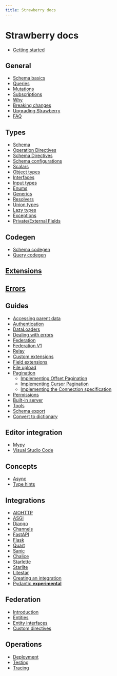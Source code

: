 ```yaml
---
title: Strawberry docs
---
```


# Strawberry docs

- [Getting started](./index.md)

## General

- [Schema basics](./general/schema-basics.md)
- [Queries](./general/queries.md)
- [Mutations](./general/mutations.md)
- [Subscriptions](./general/subscriptions.md)
- [Why](./general/why.md)
- [Breaking changes](./breaking-changes.md)
- [Upgrading Strawberry](./general/upgrades.md)
- [FAQ](./faq.md)

## Types

- [Schema](./types/schema.md)
- [Operation Directives](./types/operation-directives.md)
- [Schema Directives](./types/schema-directives.md)
- [Schema configurations](./types/schema-configurations.md)
- [Scalars](./types/scalars.md)
- [Object types](./types/object-types.md)
- [Interfaces](./types/interfaces.md)
- [Input types](./types/input-types.md)
- [Enums](./types/enums.md)
- [Generics](./types/generics.md)
- [Resolvers](./types/resolvers.md)
- [Union types](./types/union.md)
- [Lazy types](./types/lazy.md)
- [Exceptions](./types/exceptions.md)
- [Private/External Fields](./types/private.md)

## Codegen

- [Schema codegen](./codegen/schema-codegen.md)
- [Query codegen](./codegen/query-codegen.md)

## [Extensions](./extensions)

## [Errors](./errors/)

## Guides

- [Accessing parent data](./guides/accessing-parent-data.md)
- [Authentication](./guides/authentication.md)
- [DataLoaders](./guides/dataloaders.md)
- [Dealing with errors](./guides/errors.md)
- [Federation](./guides/federation.md)
- [Federation V1](./guides/federation-v1.md)
- [Relay](./guides/relay.md)
- [Custom extensions](./guides/custom-extensions.md)
- [Field extensions](./guides/field-extensions.md)
- [File upload](./guides/file-upload.md)
- [Pagination](./guides/pagination/overview.md)
  - [Implementing Offset Pagination](./guides/pagination/offset-based.md)
  - [Implementing Cursor Pagination](./guides/pagination/cursor-based.md)
  - [Implementing the Connection specification](./guides/pagination/connections.md)
- [Permissions](./guides/permissions.md)
- [Built-in server](./guides/server.md)
- [Tools](./guides/tools.md)
- [Schema export](./guides/schema-export.md)
- [Convert to dictionary](./guides/convert-to-dictionary.md)

## Editor integration

- [Mypy](./editors/mypy.md)
- [Visual Studio Code](./editors/vscode.md)

## Concepts

- [Async](./concepts/async.md)
- [Type hints](./concepts/typings.md)

## Integrations

- [AIOHTTP](./integrations/aiohttp.md)
- [ASGI](./integrations/asgi.md)
- [Django](./integrations/django.md)
- [Channels](./integrations/channels.md)
- [FastAPI](./integrations/fastapi.md)
- [Flask](./integrations/flask.md)
- [Quart](./integrations/quart.md)
- [Sanic](./integrations/sanic.md)
- [Chalice](./integrations/chalice.md)
- [Starlette](./integrations/starlette.md)
- [Starlite](./integrations/starlite.md)
- [Litestar](./integrations/litestar.md)
- [Creating an integration](./integrations/creating-an-integration.md)
- [Pydantic **experimental**](./integrations/pydantic.md)

## Federation

- [Introduction](./federation/introduction.md)
- [Entities](./federation/entities.md)
- [Entity interfaces](./federation/entity-interfaces.md)
- [Custom directives](./federation/custom_directives.md)

## Operations

- [Deployment](./operations/deployment.md)
- [Testing](./operations/testing.md)
- [Tracing](./operations/tracing.md)
